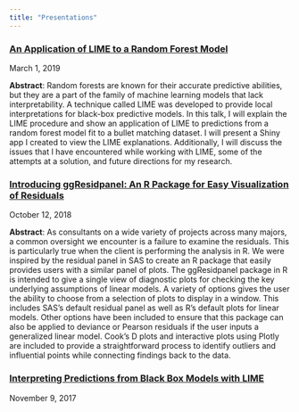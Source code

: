```yaml
---
title: "Presentations"
---
```


### [An Application of LIME to a Random Forest Model](https://raw.githubusercontent.com/goodekat/presentations/master/graphics%20group/03-applying_lime_to_random_forest/An_Application_of_LIME_to_a_Random_Forest.html)

March 1, 2019

**Abstract**: Random forests are known for their accurate predictive abilities, but they are a part of the family of machine learning models that lack interpretability. A technique called LIME was developed to provide local interpretations for black-box predictive models. In this talk, I will explain the LIME procedure and show an application of LIME to predictions from a random forest model fit to a bullet matching dataset. I will present a Shiny app I created to view the LIME explanations. Additionally, I will discuss the issues that I have encountered while working with LIME, some of the attempts at a solution, and future directions for my research.

### [Introducing ggResidpanel: An R Package for Easy Visualization of Residuals](https://github.com/goodekat/presentations/tree/master/graphics%20group/02-ggresidpanel)

October 12, 2018

**Abstract**: As consultants on a wide variety of projects across many majors, a common oversight we encounter is a failure to examine the residuals. This is particularly true when the client is performing the analysis in R. We were inspired by the residual panel in SAS to create an R package that easily provides users with a similar panel of plots. The ggResidpanel package in R is intended to give a single view of diagnostic plots for checking the key underlying assumptions of linear models. A variety of options gives the user the ability to choose from a selection of plots to display in a window. This includes SAS’s default residual panel as well as R’s default plots for linear models. Other options have been included to ensure that this package can also be applied to deviance or Pearson residuals if the user inputs a generalized linear model. Cook’s D plots and interactive plots using Plotly are included to provide a straightforward process to identify outliers and influential points while connecting findings back to the data.

### [Interpreting Predictions from Black Box Models with LIME](https://github.com/goodekat/presentations/tree/master/graphics%20group/01-understanding_lime)

November 9, 2017
